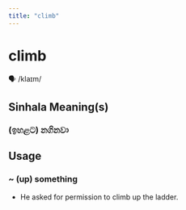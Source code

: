 ```yaml
---
title: "climb"
---
```


# climb

🗣️ /klaɪm/

## Sinhala Meaning(s)

### (ඉහළට) නගිනවා

## Usage

### ~ (up) something

- He asked for permission to climb up the ladder.

